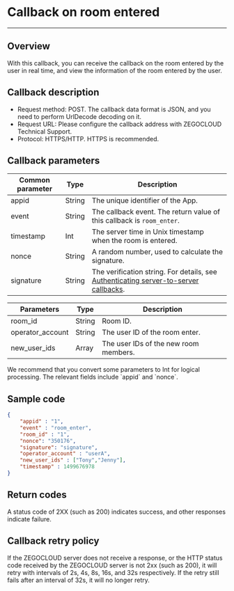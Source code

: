# Callback on room entered

---

## Overview

With this callback, you can receive the callback on the room entered by the user in real time, and view the information of the room entered by the user.

## Callback description

- Request method: POST.
  <Note title="Note">
  The callback data format is JSON, and you need to perform UrlDecode decoding on it.
  </Note>
- Request URL: Please configure the callback address with ZEGOCLOUD Technical Support.
- Protocol: HTTPS/HTTP. HTTPS is recommended.


## Callback parameters

| Common parameter | Type | Description |
|------|------|------|
| appid | String | The unique identifier of the App. |
| event | String | The callback event. The return value of this callback is `room_enter`. |
| timestamp | Int | The server time in Unix timestamp when the room is entered. |
| nonce | String | A random number, used to calculate the signature. |
| signature | String | The verification string. For details, see [Authenticating server-to-server callbacks](../Authenticating%20server-to-server%20callbacks.mdx). |

| Parameters | Type | Description |
|------|------|------|
| room_id | String | Room ID. |
| operator_account | String | The user ID of the room enter. |
| new_user_ids | Array | The user IDs of the new room members. |

<Note title="Note">
We recommend that you convert some parameters to Int for logical processing. The relevant fields include `appid` and `nonce`.
</Note>

## Sample code

```json
{
    "appid" : "1",
    "event" : "room_enter",
    "room_id" : "1",
    "nonce": "350176",
    "signature": "signature",
    "operator_account" : "userA",
    "new_user_ids" : ["Tony","Jenny"],
    "timestamp" : 1499676978
}
```

## Return codes

A status code of 2XX (such as 200) indicates success, and other responses indicate failure.

## Callback retry policy

If the ZEGOCLOUD server does not receive a response, or the HTTP status code received by the ZEGOCLOUD server is not 2xx (such as 200), it will retry with intervals of 2s, 4s, 8s, 16s, and 32s respectively. If the retry still fails after an interval of 32s, it will no longer retry.